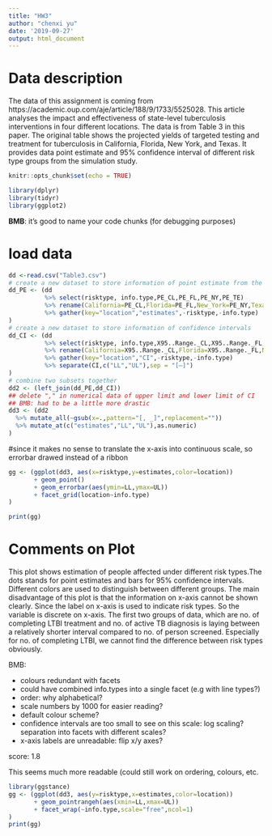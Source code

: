 ```yaml
---
title: "HW3"
author: "chenxi yu"
date: '2019-09-27'
output: html_document
---
```


# Data description

The data of this assignment is coming from https://academic.oup.com/aje/article/188/9/1733/5525028. This article analyses the impact and effectiveness of state-level tuberculosis interventions in four different locations. The data is from Table 3 in this paper. The original table shows the projected yields of targeted testing and treatment for tuberculosis in California, Florida, New York, and Texas. It provides data point estimate and 95% confidence interval of different risk type groups from the simulation study.
```r
knitr::opts_chunk$set(echo = TRUE)
```
```r
library(dplyr)
library(tidyr)
library(ggplot2)
```

**BMB**: it's good to name your code chunks (for debugging purposes)

# load data
```r
dd <-read.csv("Table3.csv")
# create a new dataset to store information of point estimate from the table
dd_PE <- (dd
          %>% select(risktype, info.type,PE_CL,PE_FL,PE_NY,PE_TE)
          %>% rename(California=PE_CL,Florida=PE_FL,New_York=PE_NY,Texas=PE_TE)
          %>% gather(key="location","estimates",-risktype,-info.type)
)
# create a new dataset to store information of confidence intervals
dd_CI <- (dd
          %>% select(risktype, info.type,X95..Range._CL,X95..Range._FL,X95..Range._NY,X95..Range_TE)
          %>% rename(California=X95..Range._CL,Florida=X95..Range._FL,New_York=X95..Range._NY,Texas=X95..Range_TE)
          %>% gather(key="location","CI",-risktype,-info.type)
          %>% separate(CI,c("LL","UL"),sep = "[–]")
)
# combine two subsets together
dd2 <- (left_join(dd_PE,dd_CI))
## delete "," in numerical data of upper limit and lower limit of CI
## BMB: had to be a little more drastic
dd3 <- (dd2
  %>% mutate_all(~gsub(x=.,pattern="[, _]",replacement=""))
  %>% mutate_at(c("estimates","LL","UL"),as.numeric)
)
```
#since it makes no sense to translate the x-axis into continuous scale, so errorbar drawed instead of a ribbon
```r
gg <- (ggplot(dd3, aes(x=risktype,y=estimates,color=location))
       + geom_point()
       + geom_errorbar(aes(ymin=LL,ymax=UL))
       + facet_grid(location~info.type)
)

print(gg)
```
# Comments on Plot
This plot shows estimation of people affected under different risk types.The dots stands for point estimates and bars for 95% confidence intervals. Different colors are used to distinguish between different groups. The main disadvantage of this plot is that the information on x-axis cannot be shown clearly. Since the label on x-axis is used to indicate risk types. So the variable is discrete on x-axis. The first two groups of data, which are no. of completing LTBI treatment and no. of active TB diagnosis is laying between a relatively shorter interval compared to no. of person screened. Especially for no. of completing LTBI, we cannot find the difference between risk types obviously.

BMB: 

* colours redundant with facets
* could have combined info.types into a single facet (e.g with line types?)
* order: why alphabetical?
* scale numbers by 1000 for easier reading?
* default colour scheme?
* confidence intervals are too small to see on this scale: log scaling? separation into facets with different scales?
* x-axis labels are unreadable: flip x/y axes?

score: 1.8

This seems much more readable (could still work on ordering, colours, etc.

```r
library(ggstance)
gg <- (ggplot(dd3, aes(y=risktype,x=estimates,color=location))
       + geom_pointrangeh(aes(xmin=LL,xmax=UL))
       + facet_wrap(~info.type,scale="free",ncol=1)
)
print(gg)
```
